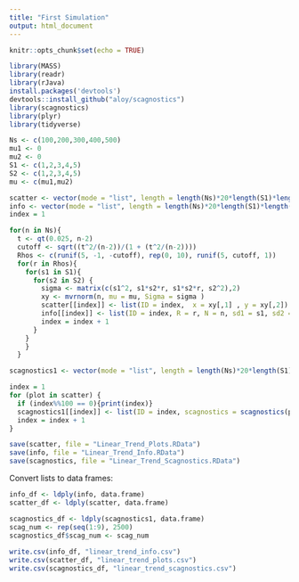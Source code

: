 ```yaml
---
title: "First Simulation"
output: html_document
---
```


```r
knitr::opts_chunk$set(echo = TRUE)
```

```r
library(MASS)
library(readr)
library(rJava)
install.packages('devtools')
devtools::install_github("aloy/scagnostics")
library(scagnostics)
library(plyr)
library(tidyverse)
```

```r
Ns <- c(100,200,300,400,500)
mu1 <- 0
mu2 <- 0
S1 <- c(1,2,3,4,5)
S2 <- c(1,2,3,4,5)
mu <- c(mu1,mu2)

scatter <- vector(mode = "list", length = length(Ns)*20*length(S1)*length(S2))
info <- vector(mode = "list", length = length(Ns)*20*length(S1)*length(S2))
index = 1

for(n in Ns){
  t <- qt(0.025, n-2)
  cutoff <- sqrt((t^2/(n-2))/(1 + (t^2/(n-2))))
  Rhos <- c(runif(5, -1, -cutoff), rep(0, 10), runif(5, cutoff, 1))
  for(r in Rhos){
    for(s1 in S1){
      for(s2 in S2) {
        sigma <- matrix(c(s1^2, s1*s2*r, s1*s2*r, s2^2),2)
        xy <- mvrnorm(n, mu = mu, Sigma = sigma )
        scatter[[index]] <- list(ID = index,  x = xy[,1] , y = xy[,2])
        info[[index]] <- list(ID = index, R = r, N = n, sd1 = s1, sd2 = s2)
        index = index + 1
      }
    }
    }
  }

scagnostics1 <- vector(mode = "list", length = length(Ns)*20*length(S1)*length(S2))

index = 1
for (plot in scatter) {
  if (index%%100 == 0){print(index)}
  scagnostics1[[index]] <- list(ID = index, scagnostics = scagnostics(plot$x, plot$y)$s)
  index = index + 1
}

save(scatter, file = "Linear_Trend_Plots.RData")
save(info, file = "Linear_Trend_Info.RData")
save(scagnostics, file = "Linear_Trend_Scagnostics.RData")
```

Convert lists to data frames:
```r
info_df <- ldply(info, data.frame)
scatter_df <- ldply(scatter, data.frame)

scagnostics_df <- ldply(scagnostics1, data.frame)
scag_num <- rep(seq(1:9), 2500)
scagnostics_df$scag_num <- scag_num
  
write.csv(info_df, "linear_trend_info.csv")
write.csv(scatter_df, "linear_trend_plots.csv")
write.csv(scagnostics_df, "linear_trend_scagnostics.csv")
```